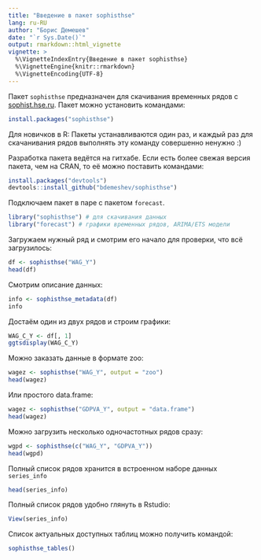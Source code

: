 ```yaml
---
title: "Введение в пакет sophisthse"
lang: ru-RU
author: "Борис Демешев"
date: "`r Sys.Date()`"
output: rmarkdown::html_vignette
vignette: >
  %\VignetteIndexEntry{Введение в пакет sophisthse}
  %\VignetteEngine{knitr::rmarkdown}
  %\VignetteEncoding{UTF-8}
---
```


Пакет `sophisthse` предназначен для скачивания временных рядов с [sophist.hse.ru](http://sophist.hse.ru/). Пакет можно установить командами:
```r
install.packages("sophisthse")
```
Для новичков в R: Пакеты устанавливаются один раз, и каждый раз для скачанивания рядов выполнять эту команду совершенно ненужно :)


Разработка пакета ведётся на гитхабе. Если есть более свежая версия пакета, чем на CRAN, то её можно поставить командами:
```r
install.packages("devtools")
devtools::install_github("bdemeshev/sophisthse")
```



Подключаем пакет в паре с пакетом `forecast`.
```r
library("sophisthse") # для скачивания данных
library("forecast") # графики временных рядов, ARIMA/ETS модели
```

Загружаем нужный ряд и смотрим его начало для проверки, что всё загрузилось:
```r
df <- sophisthse("WAG_Y")
head(df)
```


Смотрим описание данных:
```r
info <- sophisthse_metadata(df)
info
```

Достаём один из двух рядов и строим графики:
```r
WAG_C_Y <- df[, 1]
ggtsdisplay(WAG_C_Y)
```


Можно заказать данные в формате zoo:
```r
wagez <- sophisthse("WAG_Y", output = "zoo")
head(wagez)
```

Или простого data.frame:
```r
wagez <- sophisthse("GDPVA_Y", output = "data.frame")
head(wagez)
```

Можно загрузить несколько одночастотных рядов сразу:
```r
wgpd <- sophisthse(c("WAG_Y", "GDPVA_Y"))
head(wgpd)
```



Полный список рядов хранится в встроенном наборе данных `series_info`
```r
head(series_info)
```


Полный список рядов удобно глянуть в Rstudio:
```r
View(series_info)
```


Список актуальных доступных таблиц можно получить командой:
```r
sophisthse_tables()
```

